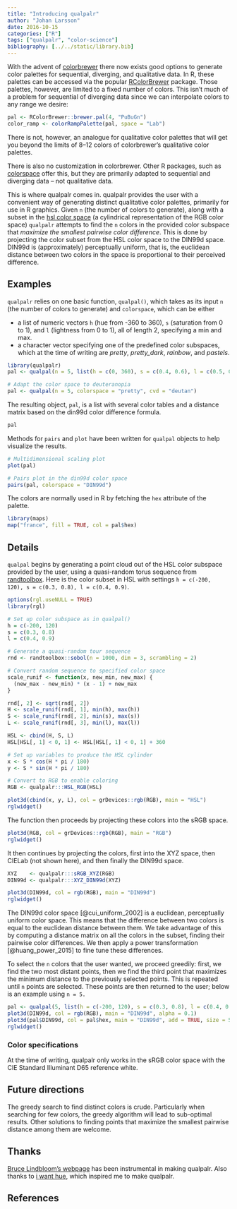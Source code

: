 ---
title: "Introducing qualpalr"
author: "Johan Larsson"
date: 2016-10-15
categories: ["R"]
tags: ["qualpalr", "color-science"]
bibliography: [../../static/library.bib]
---

With the advent of [colorbrewer](http://colorbrewer2.org/) there now exists good
options to generate color palettes for sequential, diverging, and qualitative 
data. In R, these palettes can be accessed via the popular
[RColorBrewer](https://cran.r-project.org/package=RColorBrewer) package. Those
palettes, however, are limited to a fixed number of colors. This isn't much of 
a problem for sequential of diverging data since we can interpolate colors to 
any range we desire:

```{r}
pal <- RColorBrewer::brewer.pal(4, "PuBuGn")
color_ramp <- colorRampPalette(pal, space = "Lab")
```

There is not, however, an analogue for qualitative color palettes that will get
you beyond the limits of 8--12 colors of colorbrewer's qualitative color 
palettes. 

There is also no customization in colorbrewer. Other R packages, such as 
[colorspace](https://cran.r-project.org/package=colorspace) offer this, but 
they are primarily adapted to sequential and diverging data -- not qualitative
data.

This is where qualpalr comes in. qualpalr provides the user with a convenient
way of generating distinct qualitative color palettes, primarily for use in 
R graphics. Given `n` (the number of colors to generate), along with a subset
in the [hsl color space](https://en.wikipedia.org/wiki/HSL_and_HSV) (a 
cylindrical representation of the RGB color space) `qualpalr` attempts to find
the `n` colors in the provided color subspace that 
*maximize the smallest pairwise color difference*. This is done by projecting 
the color subset from the HSL color space to the DIN99d space. DIN99d is 
(approximately) perceptually uniform, that is, the euclidean distance between
two colors in the space is proportional to their perceived difference.

## Examples

`qualpalr` relies on one basic function, `qualpal()`, which takes as its input
`n` (the number of colors to generate) and `colorspace`, which can be either

* a list of numeric vectors `h` (hue from -360 to 360), `s` (saturation from 0 
to 1), and `l` (lightness from 0 to 1), all of length 2, specifying a min and 
max.
* a character vector specifying one of the predefined color subspaces, which at 
the time of writing are *pretty*, *pretty_dark*, *rainbow*, and *pastels*.

```{r basic_usage}
library(qualpalr)
pal <- qualpal(n = 5, list(h = c(0, 360), s = c(0.4, 0.6), l = c(0.5, 0.85)))

# Adapt the color space to deuteranopia
pal <- qualpal(n = 5, colorspace = "pretty", cvd = "deutan")
```

The resulting object, `pal`, is a list with several color tables and a distance 
matrix based on the din99d color difference formula.

```{r qualpal_list}
pal
```

Methods for `pairs` and `plot` have been written for `qualpal` objects to help
visualize the results.

```{r mds, fig.width = 5, figh.height = 5, fig.cap = "Multi-dimensional scaling plots, displaying the difference in colors through their distances."}
# Multidimensional scaling plot
plot(pal)
```

```{r pairs, fig.width = 5, fig.height = 5, fig.cap = "Scatterplot matrix of colors in the DIN99d color space."}
# Pairs plot in the din99d color space
pairs(pal, colorspace = "DIN99d")
```

The colors are normally used in R by fetching the `hex` attribute of the 
palette.

```{r map, fig.width=5, fig.height=5, fig.cap = "A map of france, using colors from qualpalr."}
library(maps)
map("france", fill = TRUE, col = pal$hex)
```

## Details

`qualpal` begins by generating a point cloud out of the HSL color subspace 
provided by the user, using a quasi-random torus sequence from 
[randtoolbox](https://cran.r-project.org/package=randtoolbox). Here is the 
color subset in HSL with settings 
`h = c(-200, 120), s = c(0.3, 0.8), l = c(0.4, 0.9)`.

```{r hsl, echo = FALSE, fig.cap = "A cloud of colors in HSL space."}
options(rgl.useNULL = TRUE)
library(rgl)

# Set up color subspace as in qualpal()
h = c(-200, 120)
s = c(0.3, 0.8)
l = c(0.4, 0.9)

# Generate a quasi-random tour sequence
rnd <- randtoolbox::sobol(n = 1000, dim = 3, scrambling = 2)

# Convert random sequence to specified color space
scale_runif <- function(x, new_min, new_max) {
  (new_max - new_min) * (x - 1) + new_max
}

rnd[, 2] <- sqrt(rnd[, 2])
H <- scale_runif(rnd[, 1], min(h), max(h))
S <- scale_runif(rnd[, 2], min(s), max(s))
L <- scale_runif(rnd[, 3], min(l), max(l))

HSL <- cbind(H, S, L)
HSL[HSL[, 1] < 0, 1] <- HSL[HSL[, 1] < 0, 1] + 360

# Set up variables to produce the HSL cylinder
x <- S * cos(H * pi / 180)
y <- S * sin(H * pi / 180)

# Convert to RGB to enable coloring
RGB <- qualpalr:::HSL_RGB(HSL)

plot3d(cbind(x, y, L), col = grDevices::rgb(RGB), main = "HSL")
rglwidget()
```

The function then proceeds by projecting these colors into the sRGB space.

```{r rgb, echo = FALSE, fig.cap = "A 3D cloud of colors in sRGB space."}
plot3d(RGB, col = grDevices::rgb(RGB), main = "RGB")
rglwidget()
```

It then continues by projecting the colors, first into the XYZ space, then
CIELab (not shown here), and then finally the DIN99d space.

```{r din, echo = FALSE, fig.cap = "A 3D cloud of colors in DIN99d space."}
XYZ    <- qualpalr:::sRGB_XYZ(RGB)
DIN99d <- qualpalr:::XYZ_DIN99d(XYZ)

plot3d(DIN99d, col = rgb(RGB), main = "DIN99d")
rglwidget()
```

The DIN99d color space [@cui_uniform_2002] is a euclidean, perceptually uniform 
color space. This means that the difference between two colors is equal to the
euclidean distance between them. We take advantage of this by computing a 
distance matrix on all the colors in the subset, finding their pairwise color 
differences. We then apply a power transformation [@huang_power_2015] to fine 
tune these differences.

To select the `n` colors that the user wanted, we proceed greedily: first, we 
find the two most distant points, then we find the third point that maximizes 
the minimum distance to the previously selected points. This is repeated until
`n` points are selected. These points are then returned to the user; below is 
an example using `n = 5.`

```{r choice, echo = FALSE, fig.cap = "The selected colors (in DIN99d space)."}
pal <- qualpal(5, list(h = c(-200, 120), s = c(0.3, 0.8), l = c(0.4, 0.9)))
plot3d(DIN99d, col = rgb(RGB), main = "DIN99d", alpha = 0.1)
plot3d(pal$DIN99d, col = pal$hex, main = "DIN99d", add = TRUE, size = 5)
rglwidget()
```

### Color specifications

At the time of writing, qualpalr only works in the sRGB color space with
the CIE Standard Illuminant D65 reference white. 

## Future directions

The greedy search to find distinct colors is crude. Particularly when searching
for few colors, the greedy algorithm will lead to sub-optimal results. Other
solutions to finding points that maximize the smallest pairwise distance 
among them are welcome.

## Thanks

[Bruce Lindbloom's webpage](http://www.brucelindbloom.com/) has
been instrumental in making qualpalr. Also thanks to
[i want hue](http://tools.medialab.sciences-po.fr/iwanthue/), which inspired me
to make qualpalr.

## References
